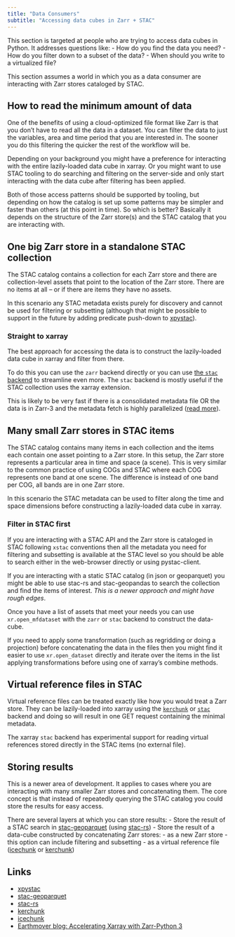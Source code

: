 ```yaml
---
title: "Data Consumers"
subtitle: "Accessing data cubes in Zarr + STAC"
---
```


This section is targeted at people who are trying to access data cubes in Python. It addresses questions like:
 - How do you find the data you need?
 - How do you filter down to a subset of the data?
 - When should you write to a virtualized file?

This section assumes a world in which you as a data consumer are interacting with Zarr stores cataloged by STAC.

## How to read the minimum amount of data

One of the benefits of using a cloud-optimized file format like Zarr is that you don't have to read all the data in a dataset. You can filter the data to just the variables, area and time period that you are interested in. The sooner you do this filtering the quicker the rest of the workflow will be.

Depending on your background you might have a preference for interacting with the entire lazily-loaded data cube in xarray. Or you might want to use STAC tooling to do searching and filtering on the server-side and only start interacting with the data cube after filtering has been applied. 

Both of those access patterns should be supported by tooling, but depending on how the catalog is set up some patterns may be simpler and faster than others (at this point in time). So which is better? Basically it depends on the structure of the Zarr store(s) and the STAC catalog that you are interacting with.

## One big Zarr store in a standalone STAC collection

The STAC catalog contains a collection for each Zarr store and there are collection-level assets that point to the location of the Zarr store. There are no items at all -- or if there are items they have no assets. 

In this scenario any STAC metadata exists purely for discovery and cannot be used for filtering or subsetting (although that might be possible to support in the future by adding predicate push-down to [xpystac][1]).

### Straight to xarray

The best approach for accessing the data is to construct the lazily-loaded data cube in xarray and filter from there.

To do this you can use the `zarr` backend directly or you can use [the `stac` backend][1] to streamline even more. The `stac` backend is mostly useful if the STAC collection uses the xarray extension.

This is likely to be very fast if there is a consolidated metadata file OR the data is in Zarr-3 and the metadata fetch is highly parallelized ([read more][4]).


## Many small Zarr stores in STAC items

The STAC catalog contains many items in each collection and the items each contain one asset pointing to a Zarr store. In this setup, the Zarr store represents a particular area in time and space (a scene). This is very similar to the common practice of using COGs and STAC where each COG represents one band at one scene. The difference is instead of one band per COG, all bands are in one Zarr store.

In this scenario the STAC metadata can be used to filter along the time and space dimensions before constructing a lazily-loaded data cube in xarray.

### Filter in STAC first

If you are interacting with a STAC API and the Zarr store is cataloged in STAC following `xstac` conventions then all the metadata you need for filtering and subsetting is available at the STAC level so you should be able to search either in the web-browser directly or using pystac-client. 

If you are interacting with a static STAC catalog (in json or geoparquet) you might be able to use stac-rs and stac-geopandas to search the collection and find the items of interest. _This is a newer approach and might have rough edges_.

Once you have a list of assets that meet your needs you can use `xr.open_mfdataset` with the `zarr` or `stac` backend to construct the data-cube. 

If you need to apply some transformation (such as regridding or doing a projection) before concatenating the data in the files then you might find it easier to use  `xr.open_dataset` directly and iterate over the items in the list applying transformations before using one of xarray's combine methods.


## Virtual reference files in STAC

Virtual reference files can be treated exactly like how you would treat a Zarr store. They can be lazily-loaded into xarray using the [`kerchunk`][5] or [`stac`][1] backend and doing so will result in one GET request containing the minimal metadata.

The xarray `stac` backend has experimental support for reading virtual references stored directly in the STAC items (no external file).


## Storing results

This is a newer area of development. It applies to cases where you are interacting with many smaller Zarr stores and concatenating them. The core concept is that instead of repeatedly querying the STAC catalog you could store the results for easy access.

There are several layers at which you can store results:
  - Store the result of a STAC search in [stac-geoparquet][2]  (using [stac-rs][3])
  - Store the result of a data-cube constructed by concatenating Zarr stores: 
    - as a new Zarr store - this option can include filtering and subsetting
    - as a virtual reference file ([icechunk][6] or [kerchunk][5])

## Links

- [xpystac][1]
- [stac-geoparquet][2]
- [stac-rs][3]
- [kerchunk][5]
- [icechunk][6]
- [Earthmover blog: Accelerating Xarray with Zarr-Python 3][4]

[1]: https://github.com/stac-utils/xpystac
[2]: https://github.com/stac-utils/stac-geoparquet
[3]: https://github.com/stac-utils/stac-rs
[4]: https://earthmover.io/blog/xarray-open-zarr-improvements
[5]: https://github.com/fsspec/kerchunk
[6]: https://icechunk.io/en/latest/
